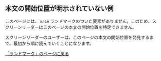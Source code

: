 
<Title>本文の開始位置が明示されていない例</Title>

## 本文の開始位置が明示されていない例

このページには、 `main` ランドマークのついた要素がありません。このため、スクリーンリーダーはこのページの本文の開始位置を特定できません。

スクリーンリーダーのユーザーは、このページの本文の開始位置を発見するまで、最初から順に読んでいくことになります。

[「ランドマーク」のページに戻る](/landmark)
